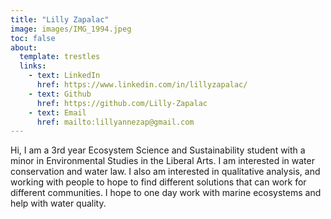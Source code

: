 ```yaml
---
title: "Lilly Zapalac"
image: images/IMG_1994.jpeg
toc: false
about: 
  template: trestles
  links: 
    - text: LinkedIn
      href: https://www.linkedin.com/in/lillyzapalac/
    - text: Github
      href: https://github.com/Lilly-Zapalac
    - text: Email
      href: mailto:lillyannezap@gmail.com
---
```


Hi, I am a 3rd year Ecosystem Science and Sustainability student with a minor in Environmental Studies in the Liberal Arts. I am interested in water conservation and water law. I also am interested in qualitative analysis, and working with people to hope to find different solutions that can work for different communities. I hope to one day work with marine ecosystems and help with water quality.
